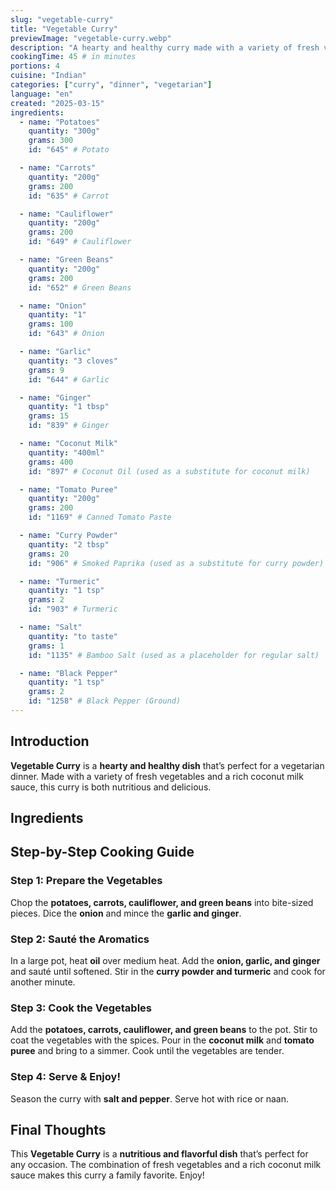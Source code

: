 ```yaml
---
slug: "vegetable-curry"
title: "Vegetable Curry"
previewImage: "vegetable-curry.webp"
description: "A hearty and healthy curry made with a variety of fresh vegetables and a rich coconut milk sauce, perfect for a vegetarian dinner."
cookingTime: 45 # in minutes
portions: 4
cuisine: "Indian"
categories: ["curry", "dinner", "vegetarian"]
language: "en"
created: "2025-03-15"
ingredients:
  - name: "Potatoes"
    quantity: "300g"
    grams: 300
    id: "645" # Potato

  - name: "Carrots"
    quantity: "200g"
    grams: 200
    id: "635" # Carrot

  - name: "Cauliflower"
    quantity: "200g"
    grams: 200
    id: "649" # Cauliflower

  - name: "Green Beans"
    quantity: "200g"
    grams: 200
    id: "652" # Green Beans

  - name: "Onion"
    quantity: "1"
    grams: 100
    id: "643" # Onion

  - name: "Garlic"
    quantity: "3 cloves"
    grams: 9
    id: "644" # Garlic

  - name: "Ginger"
    quantity: "1 tbsp"
    grams: 15
    id: "839" # Ginger

  - name: "Coconut Milk"
    quantity: "400ml"
    grams: 400
    id: "897" # Coconut Oil (used as a substitute for coconut milk)

  - name: "Tomato Puree"
    quantity: "200g"
    grams: 200
    id: "1169" # Canned Tomato Paste

  - name: "Curry Powder"
    quantity: "2 tbsp"
    grams: 20
    id: "906" # Smoked Paprika (used as a substitute for curry powder)

  - name: "Turmeric"
    quantity: "1 tsp"
    grams: 2
    id: "903" # Turmeric

  - name: "Salt"
    quantity: "to taste"
    grams: 1
    id: "1135" # Bamboo Salt (used as a placeholder for regular salt)

  - name: "Black Pepper"
    quantity: "1 tsp"
    grams: 2
    id: "1258" # Black Pepper (Ground)
---
```



## Introduction

**Vegetable Curry** is a **hearty and healthy dish** that’s perfect for a vegetarian dinner. Made with a variety of fresh vegetables and a rich coconut milk sauce, this curry is both nutritious and delicious.

## Ingredients

<IngredientsList
  ingredients={frontmatter.ingredients}
  portions={frontmatter.portions}
/>

## Step-by-Step Cooking Guide

### Step 1: Prepare the Vegetables

Chop the **potatoes, carrots, cauliflower, and green beans** into bite-sized pieces. Dice the **onion** and mince the **garlic and ginger**.

<CookingStep
  action="cutting-vegetables-mix-tomato-califlower"
  alt="Preparing vegetables for curry"
/>

### Step 2: Sauté the Aromatics

In a large pot, heat **oil** over medium heat. Add the **onion, garlic, and ginger** and sauté until softened. Stir in the **curry powder and turmeric** and cook for another minute.

<CookingStep
  action="pan-vegetables-mix"
  alt="Sautéing onions and spices in a pot"
/>

### Step 3: Cook the Vegetables

Add the **potatoes, carrots, cauliflower, and green beans** to the pot. Stir to coat the vegetables with the spices. Pour in the **coconut milk** and **tomato puree** and bring to a simmer. Cook until the vegetables are tender.

<CookingStep
  action="stirring-soupPot-curry-soup"
  alt="Stirring vegetable curry in a pot"
/>

### Step 4: Serve & Enjoy!

Season the curry with **salt and pepper**. Serve hot with rice or naan.

## Final Thoughts

This **Vegetable Curry** is a **nutritious and flavorful dish** that’s perfect for any occasion. The combination of fresh vegetables and a rich coconut milk sauce makes this curry a family favorite. Enjoy!

<NutritionFacts ingredients={frontmatter.ingredients} />
